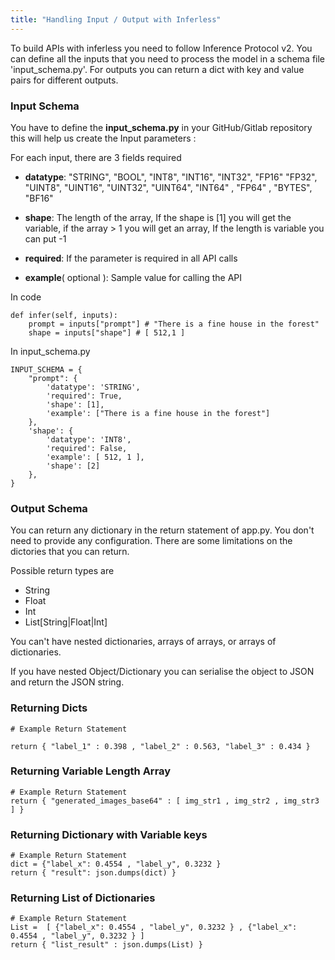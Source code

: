 ```yaml
---
title: "Handling Input / Output with Inferless"
---
```


To build APIs with inferless you need to follow Inference Protocol v2. You can define all the inputs that you need to process the model in a schema file 'input_schema.py'. For outputs you can return a dict with key and value pairs for different outputs. 

### Input Schema 

You have to define the **input\_schema.py** in your GitHub/Gitlab repository this will help us create the Input parameters : 

For each input, there are 3 fields required 

* **datatype**: "STRING", "BOOL", "INT8", "INT16", "INT32", "FP16" "FP32", "UINT8", "UINT16", "UINT32", "UINT64", "INT64" , "FP64" , "BYTES", "BF16"

* **shape**: The length of the array, If the shape is \[1\] you will get the variable, if the array > 1 you will get an array, If the length is variable you can put -1

* **required**: If the parameter is required in all API calls

* **example**( optional ): Sample value for calling the API

In code
```API 
def infer(self, inputs):
    prompt = inputs["prompt"] # "There is a fine house in the forest"
    shape = inputs["shape"] # [ 512,1 ]
```


In input\_schema.py 
```input_schema Example
INPUT_SCHEMA = {
    "prompt": {
        'datatype': 'STRING',
        'required': True,
        'shape': [1],
        'example': ["There is a fine house in the forest"]
    },
    'shape': {
        'datatype': 'INT8',
        'required': False,
        'example': [ 512, 1 ],
        'shape': [2]
    },
}
```

### Output Schema 

You can return any dictionary in the return statement of app.py. You don't need to provide any configuration. There are some limitations on the dictories that you can return.

Possible return types are

* String 
* Float
* Int
* List[String|Float|Int]

You can't have nested dictionaries, arrays of arrays, or arrays of dictionaries.

If you have nested Object/Dictionary you can serialise the object to JSON and return the JSON string.

### Returning Dicts

```
# Example Return Statement 

return { "label_1" : 0.398 , "label_2" : 0.563, "label_3" : 0.434 }
```

### Returning Variable Length Array 

```
# Example Return Statement 
return { "generated_images_base64" : [ img_str1 , img_str2 , img_str3 ] }
```


### Returning Dictionary with Variable keys 

```
# Example Return Statement 
dict = {"label_x": 0.4554 , "label_y", 0.3232 }
return { "result": json.dumps(dict) }
```

### Returning List of Dictionaries 

```
# Example Return Statement
List =  [ {"label_x": 0.4554 , "label_y", 0.3232 } , {"label_x": 0.4554 , "label_y", 0.3232 } ]
return { "list_result" : json.dumps(List) }
``` 

